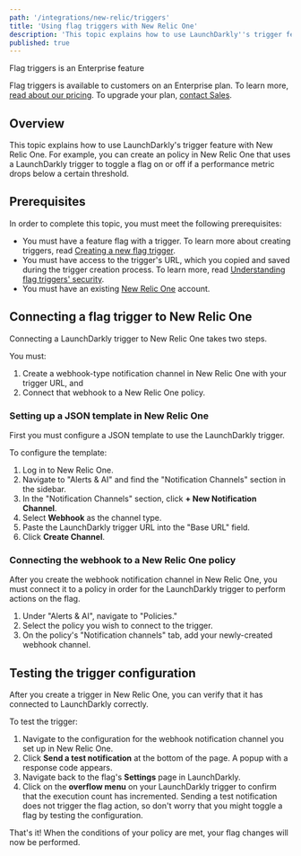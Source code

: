 ```yaml
---
path: '/integrations/new-relic/triggers'
title: 'Using flag triggers with New Relic One'
description: 'This topic explains how to use LaunchDarkly''s trigger feature with New Relic One.'
published: true
---
```


<Callout intent="primary">
<CalloutTitle>Flag triggers is an Enterprise feature</CalloutTitle>
<CalloutDescription>

Flag triggers is available to customers on an Enterprise plan. To learn more, [read about our pricing](https://launchdarkly.com/pricing/). To upgrade your plan, [contact Sales](https://launchdarkly.com/contact-sales/).

</CalloutDescription>
</Callout>

## Overview

This topic explains how to use LaunchDarkly's trigger feature with New Relic One. For example, you can create an policy in New Relic One that uses a LaunchDarkly trigger to toggle a flag on or off if a performance metric drops below a certain threshold.

## Prerequisites

In order to complete this topic, you must meet the following prerequisites:

* You must have a feature flag with a trigger. To learn more about creating triggers, read [Creating a new flag trigger](/home/feature-workflows/triggers#creating-a-new-flag-trigger).
* You must have access to the trigger's URL, which you copied and saved during the trigger creation process. To learn more, read [Understanding flag triggers' security](/home/feature-workflows/triggers#understanding-flag-triggers-security).
* You must have an existing [New Relic One](https://one.newrelic.com/) account.

## Connecting a flag trigger to New Relic One

Connecting a LaunchDarkly trigger to New Relic One takes two steps.

You must:

1. Create a webhook-type notification channel in New Relic One with your trigger URL, and
2. Connect that webhook to a New Relic One policy.

### Setting up a JSON template in New Relic One

First you must configure a JSON template to use the LaunchDarkly trigger.

To configure the template:

1. Log in to New Relic One.
2. Navigate to "Alerts & AI" and find the "Notification Channels" section in the sidebar.
3. In the "Notification Channels" section, click **+ New Notification Channel**.
4. Select **Webhook** as the channel type.
5. Paste the LaunchDarkly trigger URL into the "Base URL" field.
6. Click **Create Channel**.

### Connecting the webhook to a New Relic One policy

After you create the webhook notification channel in New Relic One, you must connect it to a policy in order for the LaunchDarkly trigger to perform actions on the flag.

1. Under "Alerts & AI", navigate to "Policies."
2. Select the policy you wish to connect to the trigger.
3. On the policy's "Notification channels" tab, add your newly-created webhook channel.

## Testing the trigger configuration

After you create a trigger in New Relic One, you can verify that it has connected to LaunchDarkly correctly.

To test the trigger:
1. Navigate to the configuration for the webhook notification channel you set up in New Relic One.
2. Click **Send a test notification** at the bottom of the page. A popup with a response code appears.
3. Navigate back to the flag's **Settings** page in LaunchDarkly.
4. Click on the **overflow menu** on your LaunchDarkly trigger to confirm that the execution count has incremented. Sending a test notification does not trigger the flag action, so don't worry that you might toggle a flag by testing the configuration.

That's it! When the conditions of your policy are met, your flag changes will now be performed.
